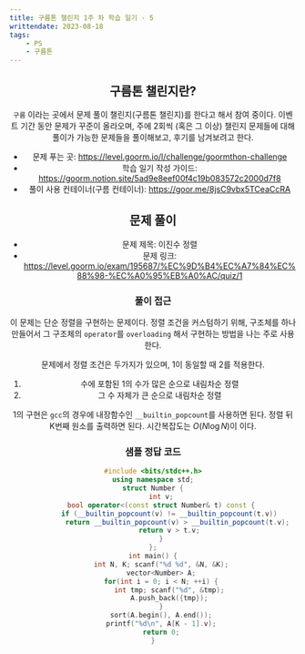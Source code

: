 ```yaml
---
title: 구름톤 챌린지 1주 차 학습 일기 - 5
writtendate: 2023-08-18
tags:
    - PS
    - 구름톤
---
```


<Header />

## 구름톤 챌린지란?

`구름` 이라는 곳에서 문제 풀이 챌린지(구름톤 챌린지)를 한다고 해서 참여 중이다. 이벤트 기간 동안 문제가 꾸준이 올라오며, 주에 2회씩 (혹은 그 이상) 챌린지 문제들에 대해 풀이가 가능한 문제들을 풀이해보고, 후기를 남겨보려고 한다.

- 문제 푸는 곳: https://level.goorm.io/l/challenge/goormthon-challenge
- 학습 일기 작성 가이드: https://goorm.notion.site/5ad9e8eef00f4c19b083572c2000d7f8
- 풀이 사용 컨테이너(구름 컨테이너): https://goor.me/8jsC9vbx5TCeaCcRA

## 문제 풀이

- 문제 제목: 이진수 정렬
- 문제 링크: https://level.goorm.io/exam/195687/%EC%9D%B4%EC%A7%84%EC%88%98-%EC%A0%95%EB%A0%AC/quiz/1

### 풀이 접근

이 문제는 단순 정렬을 구현하는 문제이다. 정렬 조건을 커스텀하기 위해, 구조체를 하나 만들어서 그 구조체의 `operator`를 `overloading` 해서 구현하는 방법을 나는 주로 사용한다.

문제에서 정렬 조건은 두가지가 있으며, 1이 동일할 때 2를 적용한다.

1. 수에 포함된 1의 수가 많은 순으로 내림차순 정렬
2. 그 수 자체가 큰 순으로 내림차순 정렬

1의 구현은 `gcc`의 경우에 내장함수인 `__builtin_popcount`를 사용하면 된다. 정렬 뒤 K번째 원소를 출력하면 된다. 시간복잡도는 $O(N \log N)$이 이다.

### 샘플 정답 코드

```cpp
#include <bits/stdc++.h>
using namespace std;
struct Number {
	int v;
	bool operator<(const struct Number& t) const {
		if (__builtin_popcount(v) != __builtin_popcount(t.v))
			return __builtin_popcount(v) > __builtin_popcount(t.v);
		return v > t.v;
	}
};
int main() {
	int N, K; scanf("%d %d", &N, &K);
	vector<Number> A;
	for(int i = 0; i < N; ++i) {
		int tmp; scanf("%d", &tmp);
		A.push_back({tmp});
	}
	sort(A.begin(), A.end());
	printf("%d\n", A[K - 1].v);
	return 0;
}
```

<TagList />
<Comment />
